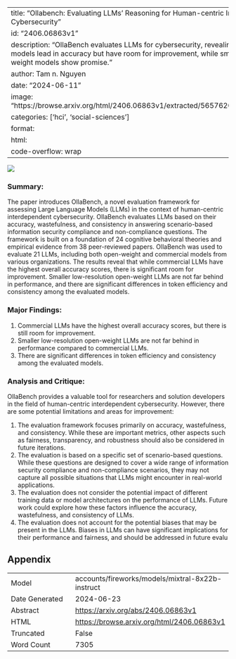 
---
title: "Ollabench: Evaluating LLMs' Reasoning for Human-centric Interdependent Cybersecurity"
id: "2406.06863v1"
description: "OllaBench evaluates LLMs for cybersecurity, revealing commercial models lead in accuracy but have room for improvement, while smaller open-weight models show promise."
author: Tam n. Nguyen
date: "2024-06-11"
image: "https://browse.arxiv.org/html/2406.06863v1/extracted/5657620/figures/hic.png"
categories: ['hci', 'social-sciences']
format:
  html:
    code-overflow: wrap
---

![](https://browse.arxiv.org/html/2406.06863v1/extracted/5657620/figures/hic.png)

### Summary:

The paper introduces OllaBench, a novel evaluation framework for assessing Large Language Models (LLMs) in the context of human-centric interdependent cybersecurity. OllaBench evaluates LLMs based on their accuracy, wastefulness, and consistency in answering scenario-based information security compliance and non-compliance questions. The framework is built on a foundation of 24 cognitive behavioral theories and empirical evidence from 38 peer-reviewed papers. OllaBench was used to evaluate 21 LLMs, including both open-weight and commercial models from various organizations. The results reveal that while commercial LLMs have the highest overall accuracy scores, there is significant room for improvement. Smaller low-resolution open-weight LLMs are not far behind in performance, and there are significant differences in token efficiency and consistency among the evaluated models.

### Major Findings:

1. Commercial LLMs have the highest overall accuracy scores, but there is still room for improvement.
2. Smaller low-resolution open-weight LLMs are not far behind in performance compared to commercial LLMs.
3. There are significant differences in token efficiency and consistency among the evaluated models.

### Analysis and Critique:

OllaBench provides a valuable tool for researchers and solution developers in the field of human-centric interdependent cybersecurity. However, there are some potential limitations and areas for improvement:

1. The evaluation framework focuses primarily on accuracy, wastefulness, and consistency. While these are important metrics, other aspects such as fairness, transparency, and robustness should also be considered in future iterations.
2. The evaluation is based on a specific set of scenario-based questions. While these questions are designed to cover a wide range of information security compliance and non-compliance scenarios, they may not capture all possible situations that LLMs might encounter in real-world applications.
3. The evaluation does not consider the potential impact of different training data or model architectures on the performance of LLMs. Future work could explore how these factors influence the accuracy, wastefulness, and consistency of LLMs.
4. The evaluation does not account for the potential biases that may be present in the LLMs. Biases in LLMs can have significant implications for their performance and fairness, and should be addressed in future evalu

## Appendix

|          |          |
|----------|----------|
| Model     | accounts/fireworks/models/mixtral-8x22b-instruct       |
| Date Generated     | 2024-06-23       |
| Abstract | [https://arxiv.org/abs/2406.06863v1](https://arxiv.org/abs/2406.06863v1)        |
| HTML     | [https://browse.arxiv.org/html/2406.06863v1](https://browse.arxiv.org/html/2406.06863v1)       |
| Truncated       | False       |
| Word Count       | 7305       |